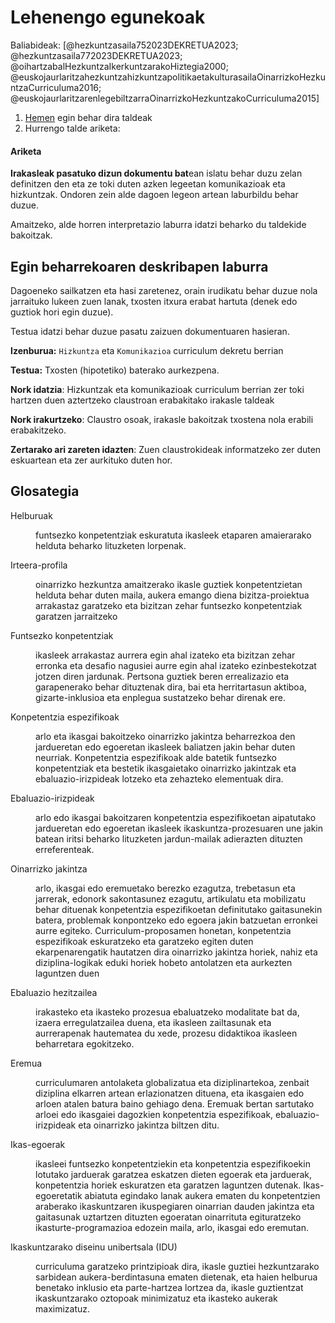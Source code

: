 # Lehenengo egunekoak {.unnumbered}

Baliabideak: [@hezkuntzasaila752023DEKRETUA2023; @hezkuntzasaila772023DEKRETUA2023; @oihartzabalHezkuntzaIkerkuntzarakoHiztegia2000; @euskojaurlaritzahezkuntzahizkuntzapolitikaetakulturasailaOinarrizkoHezkuntzaCurriculuma2016; @euskojaurlaritzarenlegebiltzarraOinarrizkoHezkuntzakoCurriculuma2015]

1.  [Hemen](https://mypads2.framapad.org/mypads/?/mypads/group/2023-hdib-zh34uu9iv/pad/view/00-taldeak-sortu-by34yu9km "eskatu pasahitza irakasleari") egin behar dira taldeak
2.  Hurrengo talde ariketa:

::: callout-warning
#### Ariketa

**Irakasleak pasatuko dizun dokumentu bat**ean islatu behar duzu zelan definitzen den eta ze toki duten azken legeetan komunikazioak eta hizkuntzak. Ondoren zein alde dagoen legeon artean laburbildu behar duzue.

Amaitzeko, alde horren interpretazio laburra idatzi beharko du taldekide bakoitzak.
:::

::: callout-note
## Egin beharrekoaren deskribapen laburra

Dagoeneko sailkatzen eta hasi zaretenez, orain irudikatu behar duzue nola jarraituko lukeen zuen lanak, txosten itxura erabat hartuta (denek edo guztiok hori egin duzue).

Testua idatzi behar duzue pasatu zaizuen dokumentuaren hasieran.

**Izenburua:** `Hizkuntza` eta `Komunikazioa` curriculum dekretu berrian

**Testua:** Txosten (hipotetiko) baterako aurkezpena.

**Nork idatzia**: Hizkuntzak eta komunikazioak curriculum berrian zer toki hartzen duen aztertzeko claustroan erabakitako irakasle taldeak

**Nork irakurtzeko**: Claustro osoak, irakasle bakoitzak txostena nola erabili erabakitzeko.

**Zertarako ari zareten idazten**: Zuen claustrokideak informatzeko zer duten eskuartean eta zer aurkituko duten hor.
:::

## Glosategia

Helburuak

:   funtsezko konpetentziak eskuratuta ikasleek etaparen amaierarako helduta beharko lituzketen lorpenak.

Irteera-profila

:   oinarrizko hezkuntza amaitzerako ikasle guztiek konpetentzietan helduta behar duten maila, aukera emango diena bizitza-proiektua arrakastaz garatzeko eta bizitzan zehar funtsezko konpetentziak garatzen jarraitzeko

Funtsezko konpetentziak

:   ikasleek arrakastaz aurrera egin ahal izateko eta bizitzan zehar erronka eta desafio nagusiei aurre egin ahal izateko ezinbestekotzat jotzen diren jardunak. Pertsona guztiek beren errealizazio eta garapenerako behar dituztenak dira, bai eta herritartasun aktiboa, gizarte-inklusioa eta enplegua sustatzeko behar direnak ere.

Konpetentzia espezifikoak

:   arlo eta ikasgai bakoitzeko oinarrizko jakintza beharrezkoa den jardueretan edo egoeretan ikasleek baliatzen jakin behar duten neurriak. Konpetentzia espezifikoak alde batetik funtsezko konpetentziak eta bestetik ikasgaietako oinarrizko jakintzak eta ebaluazio-irizpideak lotzeko eta zehazteko elementuak dira.

Ebaluazio-irizpideak

:   arlo edo ikasgai bakoitzaren konpetentzia espezifikoetan aipatutako jardueretan edo egoeretan ikasleek ikaskuntza-prozesuaren une jakin batean iritsi beharko lituzketen jardun-mailak adierazten dituzten erreferenteak.

Oinarrizko jakintza

:   arlo, ikasgai edo eremuetako berezko ezagutza, trebetasun eta jarrerak, edonork sakontasunez ezagutu, artikulatu eta mobilizatu behar dituenak konpetentzia espezifikoetan definitutako gaitasunekin batera, problemak konpontzeko edo egoera jakin batzuetan erronkei aurre egiteko. Curriculum-proposamen honetan, konpetentzia espezifikoak eskuratzeko eta garatzeko egiten duten ekarpenarengatik hautatzen dira oinarrizko jakintza horiek, nahiz eta diziplina-logikak eduki horiek hobeto antolatzen eta aurkezten laguntzen duen

Ebaluazio hezitzailea

:   irakasteko eta ikasteko prozesua ebaluatzeko modalitate bat da, izaera erregulatzailea duena, eta ikasleen zailtasunak eta aurrerapenak hautematea du xede, prozesu didaktikoa ikasleen beharretara egokitzeko.

Eremua

:   curriculumaren antolaketa globalizatua eta diziplinartekoa, zenbait diziplina elkarren artean erlazionatzen dituena, eta ikasgaien edo arloen atalen batura baino gehiago dena. Eremuak bertan sartutako arloei edo ikasgaiei dagozkien konpetentzia espezifikoak, ebaluazio-irizpideak eta oinarrizko jakintza biltzen ditu.

Ikas-egoerak

:   ikasleei funtsezko konpetentziekin eta konpetentzia espezifikoekin lotutako jarduerak garatzea eskatzen dieten egoerak eta jarduerak, konpetentzia horiek eskuratzen eta garatzen laguntzen dutenak. Ikas-egoeretatik abiatuta egindako lanak aukera ematen du konpetentzien araberako ikaskuntzaren ikuspegiaren oinarrian dauden jakintza eta gaitasunak uztartzen dituzten egoeratan oinarrituta egituratzeko ikasturte-programazioa edozein maila, arlo, ikasgai edo eremutan.

Ikaskuntzarako diseinu unibertsala (IDU)

:   curriculuma garatzeko printzipioak dira, ikasle guztiei hezkuntzarako sarbidean aukera-berdintasuna ematen dietenak, eta haien helburua benetako inklusio eta parte-hartzea lortzea da, ikasle guztientzat ikaskuntzarako oztopoak minimizatuz eta ikasteko aukerak maximizatuz.
